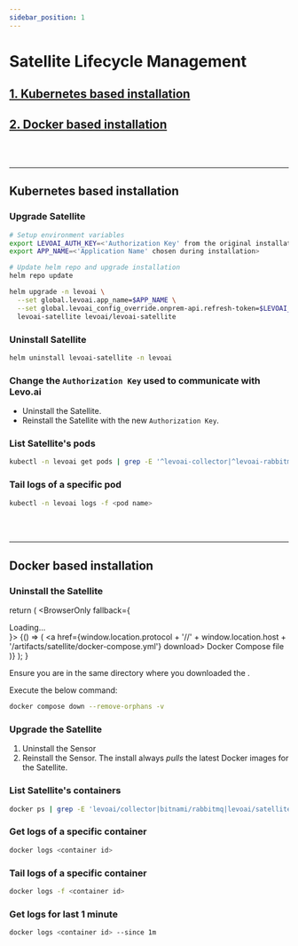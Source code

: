 ```yaml
---
sidebar_position: 1
---
```


# Satellite Lifecycle Management

## [1. Kubernetes based installation](./satellite-mgmt.mdx#kubernetes-based-installation)

## [2. Docker based installation](./satellite-mgmt.mdx#docker-based-installation)

<br></br>

---------------------------------------------------------

## Kubernetes based installation

### Upgrade Satellite
```bash
# Setup environment variables
export LEVOAI_AUTH_KEY=<'Authorization Key' from the original installation> 
export APP_NAME=<'Application Name' chosen during installation>

# Update helm repo and upgrade installation
helm repo update

helm upgrade -n levoai \
  --set global.levoai.app_name=$APP_NAME \
  --set global.levoai_config_override.onprem-api.refresh-token=$LEVOAI_AUTH_KEY \
  levoai-satellite levoai/levoai-satellite
```


### Uninstall Satellite
```bash
helm uninstall levoai-satellite -n levoai
```

### Change the `Authorization Key` used to communicate with Levo.ai
- Uninstall the Satellite.
- Reinstall the Satellite with the new `Authorization Key`.

### List Satellite's pods
```bash
kubectl -n levoai get pods | grep -E '^levoai-collector|^levoai-rabbitmq|^levoai-satellite|^levoai-tagger'
```

### Tail logs of a specific pod
```bash
kubectl -n levoai logs -f <pod name>
```

<br></br>

---------------------------------------------------------

## Docker based installation

### Uninstall the Satellite

  return (
    <BrowserOnly fallback={<div>Loading...</div>}>
      {() => (
        <a href={window.location.protocol + '//' + window.location.host + '/artifacts/satellite/docker-compose.yml'} download> Docker Compose file</a>
      )}
    </BrowserOnly>
  );
}

Ensure you are in the same directory where you downloaded the <DockerComposeFile/>.

Execute the below command:
```bash
docker compose down --remove-orphans -v
```

### Upgrade the Satellite
1. Uninstall the Sensor
2. Reinstall the Sensor. The install always *pulls* the latest Docker images for the Satellite.

### List Satellite's containers
```bash
docker ps | grep -E 'levoai/collector|bitnami/rabbitmq|levoai/satellite|levoai/tagger'
```

### Get logs of a specific container
```bash
docker logs <container id>
```

### Tail logs of a specific container
```bash
docker logs -f <container id>
```

### Get logs for last 1 minute
```bash
docker logs <container id> --since 1m
```

